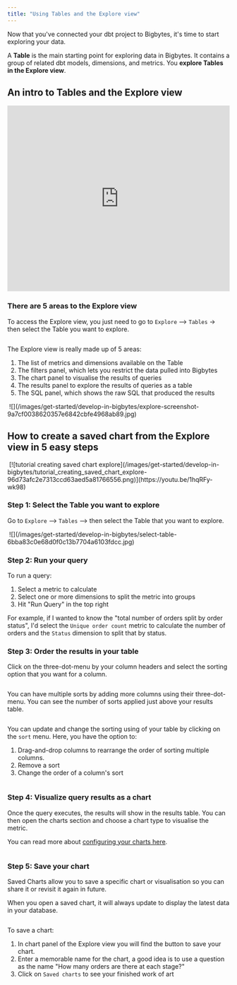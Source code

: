 ```yaml
---
title: "Using Tables and the Explore view"
---
```


Now that you've connected your dbt project to Bigbytes, it's time to start exploring your data.

A **Table** is the main starting point for exploring data in Bigbytes. It contains a group of related dbt models, dimensions, and metrics. You **explore Tables in the Explore view**.

## An intro to Tables and the Explore view[](#an-intro-to-tables-and-the-explore-view "Direct link to An intro to Tables and the Explore view")

<iframe width="100%" height="420" src="https://www.youtube.com/embed/2pQYuIT0674?si=qd4vWncFHkl2b54o" title="YouTube video player" frameborder="0" allow="accelerometer; autoplay; clipboard-write; encrypted-media; gyroscope; picture-in-picture; web-share" referrerpolicy="strict-origin-when-cross-origin" allowfullscreen></iframe>

### There are 5 areas to the Explore view[](#there-are-5-areas-to-the-explore-view "Direct link to There are 5 areas to the Explore view")

To access the Explore view, you just need to go to `Explore` \--> `Tables` \-> then select the Table you want to explore.

<Frame>
  <img src="/images/get-started/develop-in-bigbytes/select-table-6bba83c0e68d0f0c13b7704a6103fdcc.jpg" alt=""/>
</Frame>


The Explore view is really made up of 5 areas:

1. The list of metrics and dimensions available on the Table
2. The filters panel, which lets you restrict the data pulled into Bigbytes
3. The chart panel to visualise the results of queries
4. The results panel to explore the results of queries as a table
5. The SQL panel, which shows the raw SQL that produced the results

<Frame>
  <img src="" alt=""/>
</Frame>
![](/images/get-started/develop-in-bigbytes/explore-screenshot-9a7cf0038620357e6842cbfe4968ab89.jpg)

## How to create a saved chart from the Explore view in 5 easy steps[](#how-to-create-a-saved-chart-from-the-explore-view-in-5-easy-steps "Direct link to How to create a saved chart from the Explore view in 5 easy steps")

<Frame>
  <img src="" alt=""/>
</Frame>
[![tutorial creating saved chart explore](/images/get-started/develop-in-bigbytes/tutorial_creating_saved_chart_explore-96d73afc2e7313ccd63aed5a81766556.png)](https://youtu.be/1hqRFy-wk98)

### Step 1: Select the Table you want to explore[](#step-1-select-the-table-you-want-to-explore "Direct link to Step 1: Select the Table you want to explore")

Go to `Explore` \--> `Tables` \--> then select the Table that you want to explore.

<Frame>
  <img src="" alt=""/>
</Frame>
![](/images/get-started/develop-in-bigbytes/select-table-6bba83c0e68d0f0c13b7704a6103fdcc.jpg)

### Step 2: Run your query[](#step-2-run-your-query "Direct link to Step 2: Run your query")

To run a query:

1. Select a metric to calculate
2. Select one or more dimensions to split the metric into groups
3. Hit "Run Query" in the top right

For example, if I wanted to know the "total number of orders split by order status", I'd select the `Unique order count` metric to calculate the number of orders and the `Status` dimension to split that by status.

### Step 3: Order the results in your table[](#step-3-order-the-results-in-your-table "Direct link to Step 3: Order the results in your table")

Click on the three-dot-menu by your column headers and select the sorting option that you want for a column.

<Frame>
  <img src="/images/get-started/develop-in-bigbytes/sort-one-field-a3ef44cec240f802bf47c025c1f188d3.jpg" alt=""/>
</Frame>


You can have multiple sorts by adding more columns using their three-dot-menu. You can see the number of sorts applied just above your results table.

<Frame>
  <img src="/images/get-started/develop-in-bigbytes/sort-multiple-fields-ca93335cbd0e31c5865fd1627940733b.jpg" alt=""/>
</Frame>


You can update and change the sorting using of your table by clicking on the `sort` menu. Here, you have the option to:

1. Drag-and-drop columns to rearrange the order of sorting multiple columns.
2. Remove a sort
3. Change the order of a column's sort
<Frame>
  <img src="/images/get-started/develop-in-bigbytes/sort-options-4035607d31123aac06de138d50606133.jpg" alt=""/>
</Frame>


### Step 4: Visualize query results as a chart[](#step-4-visualize-query-results-as-a-chart "Direct link to Step 4: Visualize query results as a chart")

Once the query executes, the results will show in the results table. You can then open the charts section and choose a chart type to visualise the metric.

You can read more about [configuring your charts here](/references/chart-types).

<Frame>
  <img src="/images/get-started/develop-in-bigbytes/results-table-57fd9ea8ffd475e93b8748d90c6e62b3.png" alt=""/>
</Frame>


### Step 5: Save your chart[](#step-5-save-your-chart "Direct link to Step 5: Save your chart")

Saved Charts allow you to save a specific chart or visualisation so you can share it or revisit it again in future.

When you open a saved chart, it will always update to display the latest data in your database.

<Frame>
  <img src="/images/get-started/develop-in-bigbytes/save-chart-a85926a5410733a205368bb863884248.jpg" alt=""/>
</Frame>


To save a chart:

1. In chart panel of the Explore view you will find the button to save your chart.
2. Enter a memorable name for the chart, a good idea is to use a question as the name "How many orders are there at each stage?"
3. Click on `Saved charts` to see your finished work of art <Icon icon="face-kiss-closed-eyes" iconType="solid"/>
